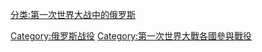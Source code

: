 [[分类:第一次世界大战中的俄罗斯|分类:第一次世界大战中的俄罗斯]]
[[Category:俄罗斯战役|Category:俄罗斯战役]]
[[Category:第一次世界大戰各國參與戰役|Category:第一次世界大戰各國參與戰役]]